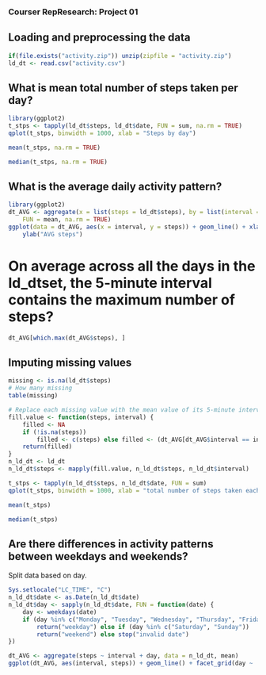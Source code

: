 

### Courser RepResearch: Project 01

## Loading and preprocessing the data
```r
if(file.exists("activity.zip")) unzip(zipfile = "activity.zip")
ld_dt <- read.csv("activity.csv")
```



## What is mean total number of steps taken per day?
```r
library(ggplot2)
t_stps <- tapply(ld_dt$steps, ld_dt$date, FUN = sum, na.rm = TRUE)
qplot(t_stps, binwidth = 1000, xlab = "Steps by day")
```

```r
mean(t_stps, na.rm = TRUE)
```

```r
median(t_stps, na.rm = TRUE)
```


## What is the average daily activity pattern?
```r
library(ggplot2)
dt_AVG <- aggregate(x = list(steps = ld_dt$steps), by = list(interval = ld_dt$interval), 
    FUN = mean, na.rm = TRUE)
ggplot(data = dt_AVG, aes(x = interval, y = steps)) + geom_line() + xlab("5-minute interval") + 
    ylab("AVG steps")
```

# On average across all the days in the ld_dtset, the 5-minute interval contains the maximum number of steps?

```r
dt_AVG[which.max(dt_AVG$steps), ]
```



## Imputing missing values

```r
missing <- is.na(ld_dt$steps)
# How many missing
table(missing)
```


```r
# Replace each missing value with the mean value of its 5-minute interval
fill.value <- function(steps, interval) {
    filled <- NA
    if (!is.na(steps)) 
        filled <- c(steps) else filled <- (dt_AVG[dt_AVG$interval == interval, "steps"])
    return(filled)
}
n_ld_dt <- ld_dt
n_ld_dt$steps <- mapply(fill.value, n_ld_dt$steps, n_ld_dt$interval)
```


```r
t_stps <- tapply(n_ld_dt$steps, n_ld_dt$date, FUN = sum)
qplot(t_stps, binwidth = 1000, xlab = "total number of steps taken each day")
```

```r
mean(t_stps)
```

```r
median(t_stps)
```


## Are there differences in activity patterns between weekdays and weekends?

Split data based on day.

```r
Sys.setlocale("LC_TIME", "C")
n_ld_dt$date <- as.Date(n_ld_dt$date)
n_ld_dt$day <- sapply(n_ld_dt$date, FUN = function(date) {
    day <- weekdays(date)
    if (day %in% c("Monday", "Tuesday", "Wednesday", "Thursday", "Friday")) 
        return("weekday") else if (day %in% c("Saturday", "Sunday")) 
        return("weekend") else stop("invalid date")
})
```


```r
dt_AVG <- aggregate(steps ~ interval + day, data = n_ld_dt, mean)
ggplot(dt_AVG, aes(interval, steps)) + geom_line() + facet_grid(day ~ .) + xlab("5-m Interval") + ylab("Steps")
```

